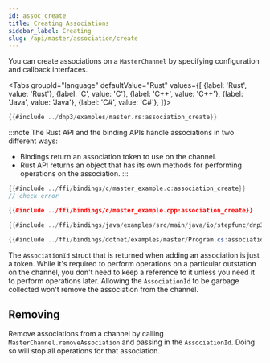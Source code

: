 ```yaml
---
id: assoc_create
title: Creating Associations
sidebar_label: Creating
slug: /api/master/association/create
---
```



You can create associations on a `MasterChannel` by specifying configuration and callback interfaces.

<Tabs
groupId="language"
defaultValue="Rust"
values={[
{label: 'Rust', value: 'Rust'},
{label: 'C', value: 'C'},
{label: 'C++', value: 'C++'},
{label: 'Java', value: 'Java'},
{label: 'C#', value: 'C#'},
]}>
<TabItem value="Rust">

```rust
{{#include ../dnp3/examples/master.rs:association_create}}
```

:::note
The Rust API and the binding APIs handle associations in two different ways:
* Bindings return an association token to use on the channel. 
* Rust API returns an object that has its own methods for performing operations on the association.
:::

</TabItem>
<TabItem value="C">

```c
{{#include ../ffi/bindings/c/master_example.c:association_create}}
// check error
```

</TabItem>
<TabItem value="C++">

```cpp
{{#include ../ffi/bindings/c/master_example.cpp:association_create}}
```

</TabItem>
<TabItem value="Java">

```java
{{#include ../ffi/bindings/java/examples/src/main/java/io/stepfunc/dnp3/examples/MasterExample.java:association_create}}
```

</TabItem>
<TabItem value="C#">

```csharp
{{#include ../ffi/bindings/dotnet/examples/master/Program.cs:association_create}}
```

</TabItem>
</Tabs>

The `AssociationId` struct that is returned when adding an association is just a token. While it's required to perform operations on a particular outstation on the channel,
you don't need to keep a reference to it unless you need it to perform operations later. Allowing the `AssociationId` to be garbage collected won't remove the association from the channel.

## Removing

Remove associations from a channel by calling `MasterChannel.removeAssociation` and passing in the `AssociationId`. Doing so will stop all operations for that association.
